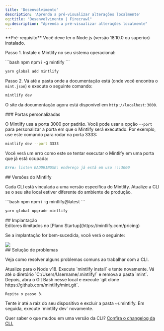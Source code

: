 ```yaml
---
title: 'Desenvolvimento'
description: 'Aprenda a pré-visualizar alterações localmente'
og:title: "Desenvolvimento | Firecrawl"
og:description: "Aprenda a pré-visualizar alterações localmente"
---
```


<Info>
  **Pré-requisito** Você deve ter o Node.js (versão 18.10.0 ou
  superior) instalado.
</Info>

Passo 1. Instale o Mintlify no seu sistema operacional:

<CodeGroup>
  ```bash npm
  npm i -g mintlify
  ```

  ```bash yarn
  yarn global add mintlify
  ```
</CodeGroup>

Passo 2. Vá até a pasta onde a documentação está (onde você encontra o `mint.json`) e execute o seguinte comando:

```bash
mintlify dev
```

O site da documentação agora está disponível em `http://localhost:3000`.

<div id="custom-ports">
  ### Portas personalizadas
</div>

O Mintlify usa a porta 3000 por padrão. Você pode usar a opção `--port` para personalizar a porta em que o Mintlify será executado. Por exemplo, use este comando para rodar na porta 3333:

```bash
mintlify dev --port 3333
```

Você verá um erro como este se tentar executar o Mintlify em uma porta que já está ocupada:

```md
Erro: listen EADDRINUSE: endereço já está em uso :::3000
```

<div id="mintlify-versions">
  ## Versões do Mintlify
</div>

Cada CLI está vinculada a uma versão específica do Mintlify. Atualize a CLI se o seu site local estiver diferente do ambiente de produção.

<CodeGroup>
  ```bash npm
  npm i -g mintlify@latest
  ```

  ```bash yarn
  yarn global upgrade mintlify
  ```
</CodeGroup>

<div id="deployment">
  ## Implantação
</div>

<Tip>
  Editores ilimitados no [Plano Startup](https://mintlify.com/pricing)
</Tip>

Se a implantação for bem-sucedida, você verá o seguinte:

<Frame>
  <img src="/images/checks-passed.png" style={{ borderRadius: '0.5rem' }} />
</Frame>

<div id="troubleshooting">
  ## Solução de problemas
</div>

Veja como resolver alguns problemas comuns ao trabalhar com a CLI.

<AccordionGroup>
  <Accordion title="Mintlify não está carregando">
    Atualize para o Node v18. Execute `mintlify install` e tente novamente.
  </Accordion>

  <Accordion title="Nenhum arquivo ou diretório no Windows">
    Vá até o diretório `C:/Users/Username/.mintlify/` e remova a pasta `mint`.
    Depois, abra o Git Bash nesse local e execute `git clone
    https://github.com/mintlify/mint.git`.

    Repita o passo 3.
  </Accordion>

  <Accordion title="Recebendo um erro desconhecido">
    Tente ir até a raiz do seu dispositivo e excluir a pasta ~/.mintlify.
    Em seguida, execute `mintlify dev` novamente.
  </Accordion>
</AccordionGroup>

Quer saber o que mudou em uma versão da CLI? [Confira o changelog da CLI.](/pt-BR/changelog/command-line)